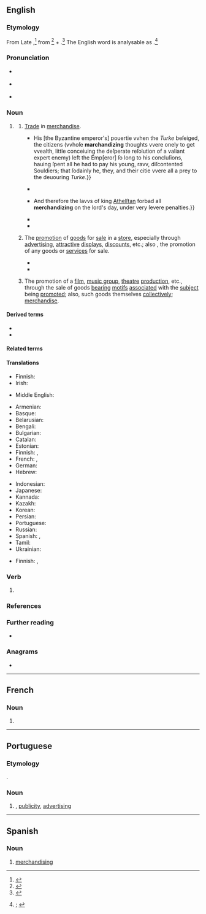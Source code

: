 ==English==
{{was wotd|2022|June|24}}

===Etymology===
From Late {{inh|en|enm|marchaundising|t=commerce, trading; commodities, goods; (''plural'') dealings with other persons}}{{nb...|marchandising, marchaundisinge, marchaundisyng, marchaundisynge|otherforms=1}},<ref>{{R:MED Online|entry=marchaundīsing(e|pos=ger|id=MED26875}}</ref> from {{m|enm|marchaundisen|t=to engage in commerce, traffic}}<ref>{{R:MED Online|entry=marchaundīsen|pos=v|id=MED26874}}</ref> + {{m|enm|-ing|pos={{glossary|suffix}} forming {{glossary|gerund}}s}}.<ref>{{R:MED Online|entry=-ing(e|pos=''suf.''(1)|noformat=1|id=MED22696}}</ref> The English word is analysable as {{suffix|en|merchandise|ing|pos2=suffix forming {{glossary|noun}}s from verbs|id2=gerund noun}}.<ref>{{R:OED Online|pos=n|id=116646|date=March 2022|nodot=1}}; {{R:Lexico|pos=n}}</ref>

===Pronunciation===
* {{a|RP}} {{IPA|en|/ˈmɜːt͡ʃ(ə)ndaɪzɪŋ/}}
{{rfap|en}}
* {{a|GA}} {{IPA|en|/ˈmɝt͡ʃənˌdaɪzɪŋ/}}
* {{hyphenation|en|mer|chand|is|ing}}

===Noun===
{{en-noun|-|s}}

# {{lb|en|also|attributively}} {{gerund of|en|merchandise}}
## {{lb|en|archaic}} [[trade#Noun|Trade]] in [[merchandise#Noun|merchandise]].
##* {{RQ:Smith New England|page=34|passage=May not the miſerable ruine of ''Conſtantinople'', their impregnable vvalles, riches, and pleaſures laſt taken by the ''Turke'' (vvhich are but a bit, in compariſon of their novv mightines) remember vs, of the effects of priuate couetouſneſs? {{...}} His [the Byzantine emperor's] pouertie vvhen the ''Turke'' beſeiged, the citizens (vvhoſe '''marchandizing''' thoughts vvere onely to get vvealth, little conceiuing the deſperate reſolution of a valiant expert enemy) left the Emp[eror] ſo long to his concluſions, hauing ſpent all he had to pay his young, ravv, diſcontented Souldiers; that ſodainly he, they, and their citie vvere all a prey to the deuouring ''Turke''.}}
##* {{RQ:Bacon Essayes|chapter=Of Usurie. XLI.|page=240|passage=The ''Diſcommodities'' of ''Vſury'' are: Firſt, that it makes fevver Merchants. For vvere it not, for this Lazie Trade of ''Vſury'', Money vvould not lie ſtill, but vvould, in great Part, be Imployed vpon '''Merchandizing'''; VVhich is the ''Vena Porta'' of VVealth in a State.}}
##* {{RQ:Blackstone Commentaries|book=IV|chapter=Of Offences against God and Religion|page=63|passage=Profanation of the lord's day, or ''ſabbath-breaking'', is a ninth offence againſt God and religion, puniſhed by the municipal lavvs of England. {{...}} And therefore the lavvs of king [[w:Æthelstan|Athelſtan]] forbad all '''merchandizing''' on the lord's day, under very ſevere penalties.}}
##* {{RQ:Carlyle On Heroes|pages=44–45|pageref=45|passage=[A] Ocadh, in the South of Arabia, there were yearly fairs, and there, when the '''merchandising''' was done, Poets sang for prizes:—the wild people gathered to hear that.}}
##* {{RQ:Robert Browning Ring and Book|volume=I|lines=898–903|page=47|passage=[T]he old [[w:Triton (mythology)|Triton]], at his fountain-sport, / [[w:Gian Lorenzo Bernini|Bernini]]'s creature plated to the paps, / Puffs up steel sleet which breaks to diamond dust, / A spray of sparkles snorted from his conch, / High over the caritellas, out o' the way / O' the motley '''merchandizing''' multitude.}}
## {{lb|en|originally|US}} The [[promotion]] of [[good#Noun|goods]] for [[sale]] in a [[store#Noun|store]], especially through [[advertising#Noun|advertising]], [[attractive]] [[display#Noun|displays]], [[discount#Noun|discounts]], etc.; also {{lb|en|generally}}, the promotion of any goods or [[service#Noun|services]] for sale.
##: {{synonyms|en|marketing}}
##* {{RQ:Lewis Babbitt|chapter=XXVII|section=V|page=318|passage=Now, these strikers: Honest, they're not such bad people. Just foolish. They don't understand the complications of '''merchandizing''' and profit, the way we businessmen do, but sometimes I think they're about like the rest of us, and no more hogs for wages than we are for profits.}}
##* {{quote-journal|en|author=Steven Heller|authorlink=Steven Heller (design writer)|title={{w|Noel Martin}}, inventive catalog designer, dies at 86|newspaper={{w|The New York Times}}|archiveurl=https://web.archive.org/web/20220208163819/https://www.nytimes.com/2009/02/28/arts/design/28martin.html|archivedate=8 February 2022|location=New York, N.Y.|publisher={{w|The New York Times Company}}|date=27 February 2009|issn=0362-4331|oclc=971436363|passage=With the ubiquitous branding and expert '''merchandizing''' of museums today, it is easy to forget that graphic design was once a low priority for them.}}
## {{lb|en|specifically}} The promotion of a [[film#Noun|film]], [[music group]], [[theatre]] [[production]], etc., through the sale of goods [[bear#Verb|bearing]] [[motif]]s [[associated#Adjective|associated]] with the [[subject#Noun|subject]] being [[promote]]d; also, such goods themselves [[collectively]]; [[merchandise#Noun|merchandise]].

====Derived terms====
* {{l|en|Merch.}}
* {{l|en|visual merchandising}}

====Related terms====
{{col3|en
|market
|marketer
|marketing
|mercantile
|mercantilism
|mercantilist
|merchandisable
|[[merchandise]], [[merchandize]]
|[[merchandiser]], [[merchandizer]]
|[[merchandry]] {{qualifier|obsolete}}
|merchant
|remerchandise
}}

====Translations====
{{trans-top|trade in merchandise}}
* Finnish: {{t|fi|kaupanteko}}
* Irish: {{t-check|ga|earraíocht|f}}
{{trans-mid}}
* Middle English: {{t-check|enm|marchaundising}}
{{trans-bottom}}

{{trans-top|promotion of goods for sale in a store; promotion of any goods or services for sale}}
* Armenian: {{t+check|hy|մերչանդայզինգ}}
* Basque: {{t-check|eu|merchandisin}}
* Belarusian: {{t-check|be|мерчандайзінг}}
* Bengali: {{t-check|bn|খুচরা বিক্রয়ের উন্নতিসাধন}}
* Bulgarian: {{t-check|bg|мърчандайзинг}}
* Catalan: {{t-check|ca|marxandatge}}
* Estonian: {{t-check|et|kaubastamine}}
* Finnish: {{t+|fi|myynninedistäminen}}, {{t+|fi|markkinointi}}
* French: {{t+check|fr|merchandising|m}}, {{t+check|fr|marchandisage|m}}
* German: {{t+check|de|Vermarktung|f}}
* Hebrew: {{t-check|he|מרצ׳נדייזינג}}
{{trans-mid}}
* Indonesian: {{t-check|id|kesaudagaran}}
* Japanese: {{t-check|ja|マーチャンダイジング}}
* Kannada: {{t-check|kn|ವಾಣಿಜ್ಯೀಕರಣ}}
* Kazakh: {{t-check|kk|мерчандайзинг}}
* Korean: {{t-check|ko|머천다이징}}
* Persian: {{t-check|fa|بازارپردازی}}
* Portuguese: {{t+check|pt|merchandising|m}}
* Russian: {{t+check|ru|мерчандайзинг|m}}
* Spanish: {{t-check|es|merchandising|m}}, {{t+check|es|mercadeo|m}}
* Tamil: {{t-check|ta|வாணிகச் சரக்கு விற்பனை}}
* Ukrainian: {{t-check|uk|мерчендайзинг}}
{{trans-bottom}}

{{trans-top|promotion of a film, etc., through the sale of goods bearing motifs associated with the subject being promoted; such goods themselves collectively}}
* Finnish: {{t+|fi|[[markkinointi]] [[oheistuote|oheistuotteilla]]}}, {{t|fi|oheistuotemyynti}}
{{trans-mid}}
{{trans-bottom}}

===Verb===
{{head|en|verb form}}

# {{present participle of|en|merchandise|nocat=1}}

===References===
<references/>

===Further reading===
* {{pedia}}

===Anagrams===
* {{anagrams|en|a=acdeghiimnnrs|disencharming}}

----

==French==

===Noun===
{{fr-noun|m|-}}

# {{l|en|merchandising}}

----

==Portuguese==

===Etymology===
{{unadapted borrowing|pt|en|merchandising}}.

===Noun===
{{pt-noun|m|-}}

# {{l|en|merchandising}}, [[publicity]], [[advertising]]
#: {{syn|pt|publicidade|propaganda}}

----

==Spanish==

===Noun===
{{es-noun|m}}

# [[#English|merchandising]]